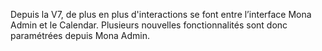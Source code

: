 Depuis la V7, de plus en plus d'interactions se font entre l’interface Mona Admin et le Calendar.
Plusieurs nouvelles fonctionnalités sont donc paramétrées depuis Mona Admin.
